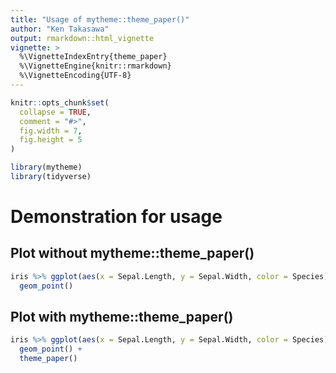 ```yaml
---
title: "Usage of mytheme::theme_paper()"
author: "Ken Takasawa"
output: rmarkdown::html_vignette
vignette: >
  %\VignetteIndexEntry{theme_paper}
  %\VignetteEngine{knitr::rmarkdown}
  %\VignetteEncoding{UTF-8}
---
```


```r
knitr::opts_chunk$set(
  collapse = TRUE,
  comment = "#>",
  fig.width = 7,
  fig.height = 5
)
```

```r
library(mytheme)
library(tidyverse)
```

# Demonstration for usage
## Plot without mytheme::theme_paper()
```r
iris %>% ggplot(aes(x = Sepal.Length, y = Sepal.Width, color = Species)) +
  geom_point()
```

## Plot with mytheme::theme_paper()
```r
iris %>% ggplot(aes(x = Sepal.Length, y = Sepal.Width, color = Species)) +
  geom_point() +
  theme_paper()
```


